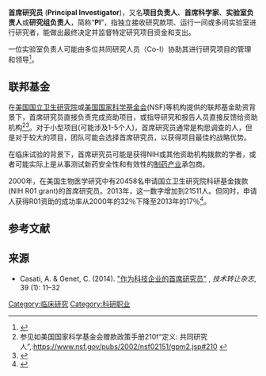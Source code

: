 '''首席研究员''' ('''Principal Investigator''')，又名'''项目负责人'''、'''首席科学家'''、'''实验室负责人'''或'''研究组负责人'''，简称“'''PI'''”，指独立接收研究款项、运行一间或多间实验室进行研究者，能做出最终决定并监督特定研究项目资金和支出。

一位实验室负责人可能由多位共同研究人员（Co-I）协助其进行研究项目的管理和领导<ref>{{cite web |url=https://je-s.rcuk.ac.uk/Handbook/pages/GuidanceonCompletingaStandardG/Co_Investigators.htm |title=共同研究人 |website=je-s.rcuk.ac.uk |access-date=2021-01-25 |archive-date=2019-04-11 |archive-url=https://web.archive.org/web/20190411051448/https://je-s.rcuk.ac.uk/Handbook/pages/GuidanceonCompletingaStandardG/Co_Investigators.htm |dead-url=no }}</ref>。

==联邦基金==
在[[国立卫生研究院_(美国)|美国国立卫生研究院]]或[[国家科学基金会|美国国家科学基金会]](NSF)等机构提供的联邦基金助资背景下，首席研究员直接负责完成资助项目，或指导研究和报告人员直接反馈给资助机构<ref>参见如美国国家科学基金会赠款政策手册210f“定义: 共同研究人”,:https://www.nsf.gov/pubs/2002/nsf02151/gpm2.jsp#210 {{Wayback|url=https://www.nsf.gov/pubs/2002/nsf02151/gpm2.jsp#210 |date=20181128075218 }}</ref><ref>{{Cite web |url=http://www.niaid.nih.gov/ncn/glossary/default5.htm#pi |title=美国国立卫生院(NIH) '赠款词汇表和政策条款及首字母缩写' |access-date=2021-01-25 |archive-date=2010-01-06 |archive-url=https://web.archive.org/web/20100106215759/http://www.niaid.nih.gov/ncn/glossary/default5.htm#pi |dead-url=no }}</ref>。对于小型项目(可能涉及1-5个人)，首席研究员通常是构思调查的人，但是对于较大的项目，团队可能会选择首席研究员，以获得项目最佳的战略优势。

在临床试验的背景下，首席研究员可能是获得NIH或其他资助机构拨款的学者，或者可能实际上是从事测试新药安全性和有效性的[[制药产业|制药产业]]承包商。

2000年，在美国生物医学研究中有20458名申请国立卫生研究院科研基金拨款(NIH R01 grant)的首席研究员。2013年，这一数字增加到21511人。但同时，申请人获得R01资助的成功率从2000年的32％下降至2013年的17％<ref name="Couzin-Frankel">{{Cite journal
 | pmid = 24700835
| year = 2014
| last1 = 库津-弗兰克尔
| first1 = J
| title = 资金申请
| journal = 科学
| volume = 344
| issue = 6179
| pages = 24–5
| doi = 10.1126/science.344.6179.24
| url = https://semanticscholar.org/paper/fdebf3b87ad8e5416b30f9cf731a3906ed6c0094
}}</ref>。

==参考文献==
{{reflist}}

== 来源 ==
* Casati, A. & Genet, C. (2014). [https://link.springer.com/article/10.1007%2Fs10961-012-9275-6 "作为科技企业的首席研究员"] {{Wayback|url=https://link.springer.com/article/10.1007%2Fs10961-012-9275-6 |date=20200209114304 }}, ''技术转让杂志'', 39 (1): 11–32

{{DEFAULTSORT:首席研究员}}
[[Category:临床研究|Category:临床研究]]
[[Category:科研职业|Category:科研职业]]
